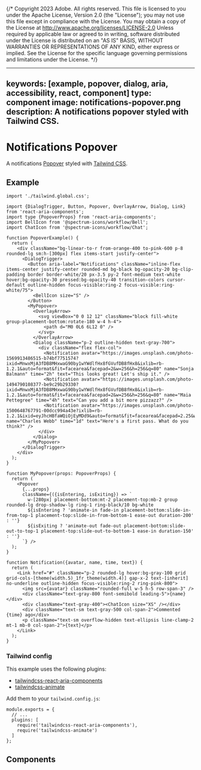 {/* Copyright 2023 Adobe. All rights reserved.
This file is licensed to you under the Apache License, Version 2.0 (the "License");
you may not use this file except in compliance with the License. You may obtain a copy
of the License at http://www.apache.org/licenses/LICENSE-2.0
Unless required by applicable law or agreed to in writing, software distributed under
the License is distributed on an "AS IS" BASIS, WITHOUT WARRANTIES OR REPRESENTATIONS
OF ANY KIND, either express or implied. See the License for the specific language
governing permissions and limitations under the License. */}



---
keywords: [example, popover, dialog, aria, accessibility, react, component]
type: component
image: notifications-popover.png
description: A notifications popover styled with Tailwind CSS.
---

# Notifications Popover

A notifications [Popover](../Popover.html) styled with [Tailwind CSS](https://tailwindcss.com/).

## Example

```tsx import
import './tailwind.global.css';
```

```tsx example standalone
import {DialogTrigger, Button, Popover, OverlayArrow, Dialog, Link} from 'react-aria-components';
import type {PopoverProps} from 'react-aria-components';
import BellIcon from '@spectrum-icons/workflow/Bell';
import ChatIcon from '@spectrum-icons/workflow/Chat';

function PopoverExample() {
  return (
    <div className="bg-linear-to-r from-orange-400 to-pink-600 p-8 rounded-lg sm:h-[300px] flex items-start justify-center">
      <DialogTrigger>
        <Button aria-label="Notifications" className="inline-flex items-center justify-center rounded-md bg-black bg-opacity-20 bg-clip-padding border border-white/20 px-3.5 py-2 font-medium text-white hover:bg-opacity-30 pressed:bg-opacity-40 transition-colors cursor-default outline-hidden focus-visible:ring-2 focus-visible:ring-white/75">
          <BellIcon size="S" />
        </Button>
        <MyPopover>
          <OverlayArrow>
            <svg viewBox="0 0 12 12" className="block fill-white group-placement-bottom:rotate-180 w-4 h-4">
              <path d="M0 0L6 6L12 0" />
            </svg>
          </OverlayArrow>
          <Dialog className="p-2 outline-hidden text-gray-700">
            <div className="flex flex-col">
              <Notification avatar="https://images.unsplash.com/photo-1569913486515-b74bf7751574?ixid=MnwxMjA3fDB8MHxwaG90by1wYWdlfHx8fGVufDB8fHx8&ixlib=rb-1.2.1&auto=format&fit=facearea&facepad=2&w=256&h=256&q=80" name="Sonja Balmann" time="2h" text="This looks great! Let's ship it." />
              <Notification avatar="https://images.unsplash.com/photo-1494790108377-be9c29b29330?ixid=MnwxMjA3fDB8MHxwaG90by1wYWdlfHx8fGVufDB8fHx8&ixlib=rb-1.2.1&auto=format&fit=facearea&facepad=2&w=256&h=256&q=80" name="Maia Pettegree" time="4h" text="Can you add a bit more pizzazz?" />
              <Notification avatar="https://images.unsplash.com/photo-1500648767791-00dcc994a43e?ixlib=rb-1.2.1&ixid=eyJhcHBfaWQiOjEyMDd9&auto=format&fit=facearea&facepad=2.25&w=256&h=256&q=80" name="Charles Webb" time="1d" text="Here's a first pass. What do you think?" />
            </div>
          </Dialog>
        </MyPopover>
      </DialogTrigger>
    </div>
  );
}

function MyPopover(props: PopoverProps) {
  return (
    <Popover
      {...props}
      className={({isEntering, isExiting}) => `
        w-[280px] placement-bottom:mt-2 placement-top:mb-2 group rounded-lg drop-shadow-lg ring-1 ring-black/10 bg-white
        ${isEntering ? 'animate-in fade-in placement-bottom:slide-in-from-top-1 placement-top:slide-in-from-bottom-1 ease-out duration-200' : ''}
        ${isExiting ? 'animate-out fade-out placement-bottom:slide-out-to-top-1 placement-top:slide-out-to-bottom-1 ease-in duration-150' : ''}
      `} />
  );
}

function Notification({avatar, name, time, text}) {
  return (
    <Link href="#" className="p-2 rounded-lg hover:bg-gray-100 grid grid-cols-[theme(width.5)_1fr_theme(width.4)] gap-x-2 text-[inherit] no-underline outline-hidden focus-visible:ring-2 ring-pink-800">
      <img src={avatar} className="rounded-full w-5 h-5 row-span-3" />
      <div className="text-gray-800 font-semibold leading-5">{name}</div>
      <div className="text-gray-400"><ChatIcon size="XS" /></div>
      <div className="text-sm text-gray-500 col-span-2">Commented {time} ago</div>
      <p className="text-sm overflow-hidden text-ellipsis line-clamp-2 mt-1 mb-0 col-span-2">{text}</p>
    </Link>
  );
}
```

### Tailwind config

This example uses the following plugins:

* [tailwindcss-react-aria-components](../styling.html#plugin)
* [tailwindcss-animate](https://github.com/jamiebuilds/tailwindcss-animate)

Add them to your `tailwind.config.js`:

```tsx
module.exports = {
  // ...
  plugins: [
    require('tailwindcss-react-aria-components'),
    require('tailwindcss-animate')
  ]
};
```

## Components

<section className={styles.cardGroup} data-size="small">

<ExampleCard
  url="../Popover.html"
  title="Popover"
  description="A popover displays content in context with a trigger element.">
  <Popover />
</ExampleCard>

<ExampleCard
  url="../Dialog.html"
  title="Dialog"
  description="A dialog is an overlay shown above other content in an application.">
  <Dialog />
</ExampleCard>

<ExampleCard
  url="../Button.html"
  title="Button"
  description="A button allows a user to perform an action.">
  <Button />
</ExampleCard>

<ExampleCard
  url="../Link.html"
  title="Link"
  description="A link allows a user to navigate to another page.">
  <Link />
</ExampleCard>

</section>

